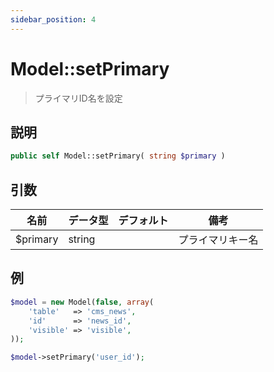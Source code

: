 ```yaml
---
sidebar_position: 4
---
```


# Model::setPrimary

> プライマリID名を設定

## 説明

```php
public self Model::setPrimary( string $primary )
```

## 引数

| 名前     | データ型 | デフォルト | 備考           |
| -------- | -------- | ---------- | -------------- |
| $primary | string   |            | プライマリキー名 |

## 例

```php title="Controller"
$model = new Model(false, array(
    'table'   => 'cms_news',
    'id'      => 'news_id',
    'visible' => 'visible',
));

$model->setPrimary('user_id');
```
